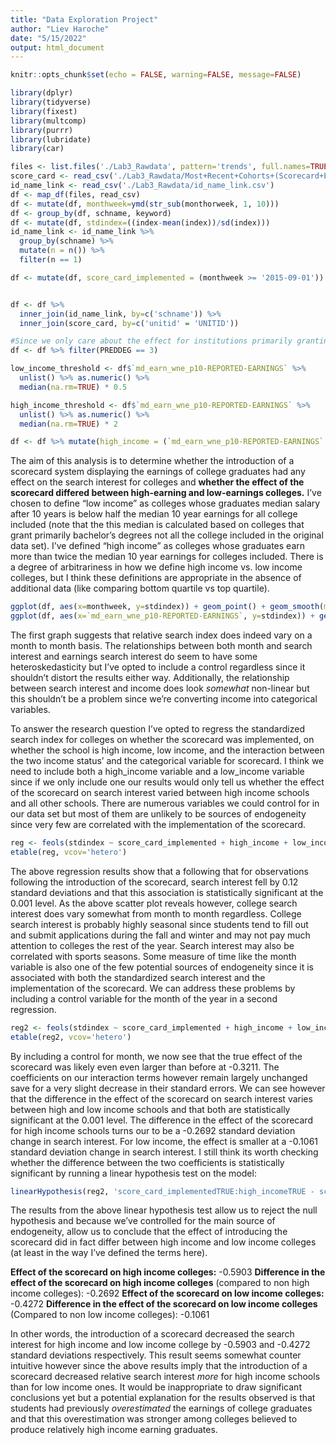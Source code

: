 ```yaml
---
title: "Data Exploration Project"
author: "Liev Haroche"
date: "5/15/2022"
output: html_document
---
```


```r
knitr::opts_chunk$set(echo = FALSE, warning=FALSE, message=FALSE)
```


```r
library(dplyr)
library(tidyverse)
library(fixest)
library(multcomp)
library(purrr)
library(lubridate)
library(car)
```

```r
files <- list.files('./Lab3_Rawdata', pattern='trends', full.names=TRUE)
score_card <- read_csv('./Lab3_Rawdata/Most+Recent+Cohorts+(Scorecard+Elements).csv')
id_name_link <- read_csv('./Lab3_Rawdata/id_name_link.csv')
df <- map_df(files, read_csv)
df <- mutate(df, monthweek=ymd(str_sub(monthorweek, 1, 10)))
df <- group_by(df, schname, keyword)
df <- mutate(df, stdindex=((index-mean(index))/sd(index)))
id_name_link <- id_name_link %>% 
  group_by(schname) %>%
  mutate(n = n()) %>%
  filter(n == 1)

df <- mutate(df, score_card_implemented = (monthweek >= '2015-09-01'))


df <- df %>%
  inner_join(id_name_link, by=c('schname')) %>%
  inner_join(score_card, by=c('unitid' = 'UNITID'))

#Since we only care about the effect for institutions primarily granting bachelors degrees, I've dropped all the other observations.
df <- df %>% filter(PREDDEG == 3)

low_income_threshold <- df$`md_earn_wne_p10-REPORTED-EARNINGS` %>%
  unlist() %>% as.numeric() %>%
  median(na.rm=TRUE) * 0.5

high_income_threshold <- df$`md_earn_wne_p10-REPORTED-EARNINGS` %>%
  unlist() %>% as.numeric() %>%
  median(na.rm=TRUE) * 2

df <- df %>% mutate(high_income = (`md_earn_wne_p10-REPORTED-EARNINGS` > high_income_threshold), low_income=(`md_earn_wne_p10-REPORTED-EARNINGS`) < low_income_threshold)

```
The aim of this analysis is to determine whether the introduction of a scorecard system displaying the earnings of college graduates had any effect on the search interest for colleges and **whether the effect of the scorecard differed between high-earning and low-earnings colleges.** I've chosen to define "low income" as colleges whose graduates median salary after 10 years is below half the median 10 year earnings for all college included (note that the this median is calculated based on colleges that grant primarily bachelor's degrees not all the college included in the original data set). I've defined "high income" as colleges whose graduates earn more than twice the median 10 year earnings for colleges included. There is a degree of arbitrariness in how we define high income vs. low income colleges, but I think these definitions are appropriate in the absence of additional data (like comparing bottom quartile vs top quartile).


```r
ggplot(df, aes(x=monthweek, y=stdindex)) + geom_point() + geom_smooth(method='lm', formula='y~month(x)')
ggplot(df, aes(x=`md_earn_wne_p10-REPORTED-EARNINGS`, y=stdindex)) + geom_point() + geom_smooth(method='lm', color='red')
```


The first graph suggests that relative search index does indeed vary on a month to month basis. The relationships between both month and search interest and earnings search interest do seem to have some heteroskedasticity but I've opted to include a control regardless since it shouldn't distort the results either way. Additionally, the relationship between search interest and income does look _somewhat_ non-linear but this shouldn't be a problem since we're converting income into categorical variables.

To answer the research question I've opted to regress the standardized search index for colleges on whether the scorecard was implemented, on whether the school is high income, low income, and the interaction between the two income status' and the categorical variable for scorecard. I think we need to include both a high_income variable and a low_income variable since if we only include one our results would only tell us whether the effect of the scorecard on search interest varied between high income schools and all other schools. There are numerous variables we could control for in our data set but most of them are unlikely to be sources of endogeneity since very few are correlated with the implementation of the scorecard.

```r
reg <- feols(stdindex ~ score_card_implemented + high_income + low_income + score_card_implemented:high_income + score_card_implemented:low_income, data=df, vcov='hetero')
etable(reg, vcov='hetero')
```

The above regression results show that a following that for observations following the introduction of the scorecard, search interest fell by 0.12 standard deviations and that this association is statistically significant at the 0.001 level. As the above scatter plot reveals however, college search interest does vary somewhat from month to month regardless. College search interest is probably highly seasonal since students tend to fill out and submit applications during the fall and winter and may not pay much attention to colleges the rest of the year. Search interest may also be correlated with sports seasons. Some measure of time like the month variable is also one of the few potential sources of endogeneity since it is associated with both the standardized search interest and the implementation of the scorecard. We can address these problems by including a control variable for the month of the year in a second regression.

```r
reg2 <- feols(stdindex ~ score_card_implemented + high_income + low_income +  high_income:score_card_implemented + low_income:score_card_implemented + i(month(monthweek)), data=df, vcov='hetero')
etable(reg2, vcov='hetero')
```
By including a control for month, we now see that the true effect of the scorecard was likely even even larger than before at -0.3211. The coefficients on our interaction terms however remain largely unchanged save for a very slight decrease in their standard errors. We can see however that the difference in the effect of the scorecard on search interest varies between high and low income schools and that both are statistically significant at the 0.001 level. The difference in the effect of the scorecard for high income schools turns our to be a -0.2692 standard deviation change in search interest. For low income, the effect is smaller at a -0.1061 standard deviation change in search interest. I still think its worth checking whether the difference between the two coefficients is statistically significant by running a linear hypothesis test on the model:
```r
linearHypothesis(reg2, 'score_card_implementedTRUE:high_incomeTRUE - score_card_implementedTRUE:low_incomeTRUE = 0')
```
The results from the above linear hypothesis test allow us to reject the null hypothesis and because we've controlled for the main source of endogeneity, allow us to conclude that the effect of introducing the scorecard did in fact differ between high income and low income colleges (at least in the way I've defined the terms here).

**Effect of the scorecard on high income colleges:** -0.5903
**Difference in the effect of the scorecard on high income colleges** (compared to non high income colleges): -0.2692
**Effect of the scorecard on low income colleges:** -0.4272
**Difference in the effect of the scorecard on low income colleges** (Compared to non low income colleges): -0.1061

In other words, the introduction of a scorecard decreased the search interest for high income and low income college by -0.5903 and -0.4272 standard deviations respectively.
This result seems somewhat counter intuitive however since the above results imply that the introduction of a scorecard decreased relative search interest _more_ for high income schools than for low income ones. It would be inappropriate to draw significant conclusions yet but a potential explanation for the results observed is that students had previously _overestimated_ the earnings of college graduates and that this overestimation was stronger among colleges believed to produce relatively high income earning graduates.
